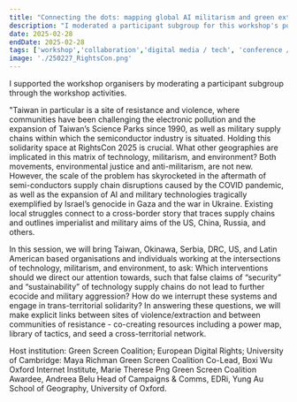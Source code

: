 ```yaml
---
title: "Connecting the dots: mapping global AI militarism and green extractivism"
description: "I moderated a participant subgroup for this workshop's power-mapping activities."
date: 2025-02-28
endDate: 2025-02-28
tags: ['workshop','collaboration','digital media / tech', 'conference / symposium']
image: './250227_RightsCon.png'
---
```


I supported the workshop organisers by moderating a participant subgroup through the workshop activities. 

"Taiwan in particular is a site of resistance and violence, where communities have been challenging the electronic pollution and the expansion of Taiwan’s Science Parks since 1990, as well as military supply chains within which the semiconductor industry is situated. Holding this solidarity space at RightsCon 2025 is crucial. What other geographies are implicated in this matrix of technology, militarism, and environment?  Both movements, environmental justice and anti-militarism, are not new. However, the scale of the problem has skyrocketed in the aftermath of semi-conductors supply chain disruptions caused by the COVID pandemic, as well as the expansion of AI and military technologies tragically exemplified by Israel’s genocide in Gaza and the war in Ukraine.  Existing local struggles connect to a cross-border story that traces supply chains and outlines imperialist and military aims of the US, China, Russia, and others. 

In this session, we will bring Taiwan, Okinawa, Serbia, DRC, US, and Latin American based organisations and individuals working at the intersections of technology, militarism, and environment, to ask: Which interventions should we direct our attention towards, such that false claims of “security” and “sustainability” of technology supply chains do not lead to further ecocide and military aggression?  How do we interrupt these systems and engage in trans-territorial solidarity? In answering these questions, we will make explicit links between sites of violence/extraction and between communities of resistance - co-creating resources including a power map, library of tactics, and seed a cross-territorial network.

Host institution: Green Screen Coalition; European Digital Rights; University of Cambridge: Maya Richman
Green Screen Coalition Co-Lead, Boxi Wu
Oxford Internet Institute, Marie Therese Png
Green Screen Coalition Awardee, Andreea Belu
Head of Campaigns & Comms, EDRi, Yung Au
School of Geography, University of Oxford. 
